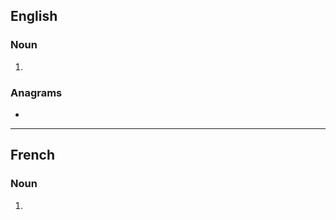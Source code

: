 {{also|latins|Latin@s}}
==English==

===Noun===
{{head|en|noun plural form}}

# {{plural of|Latin|lang=en}}

===Anagrams===
* {{anagrams|en|a=ailnst|Stalin|instal|talins}}

----

==French==

===Noun===
{{head|fr|noun plural form|g=m}}

# {{plural of|Latin|lang=fr}}